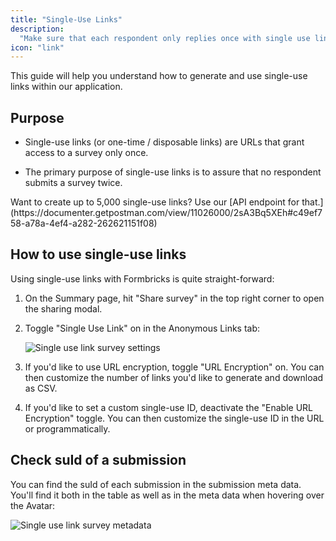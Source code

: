 ```yaml
---
title: "Single-Use Links"
description:
  "Make sure that each respondent only replies once with single use links."
icon: "link"
---
```


This guide will help you understand how to generate and use single-use links within our application.

## Purpose

- Single-use links (or one-time / disposable links) are URLs that grant access to a survey only once.

- The primary purpose of single-use links is to assure that no respondent submits a survey twice.

<Note>
  Want to create up to 5,000 single-use links? Use our [API endpoint for
  that.](https://documenter.getpostman.com/view/11026000/2sA3Bq5XEh#c49ef758-a78a-4ef4-a282-262621151f08)
</Note>

## How to use single-use links

Using single-use links with Formbricks is quite straight-forward:

1. On the Summary page, hit "Share survey" in the top right corner to open the sharing modal.

2. Toggle "Single Use Link" on in the Anonymous Links tab:

   ![Single use link survey settings](/images/xm-and-surveys/surveys/link-surveys/single-use-links/single-use-links.webp)

3. If you'd like to use URL encryption, toggle "URL Encryption" on. You can then customize the number of links you'd like to generate and download as CSV.

4. If you'd like to set a custom single-use ID, deactivate the "Enable URL Encryption" toggle. You can then customize the single-use ID in the URL or programmatically.

## Check suId of a submission

You can find the suId of each submission in the submission meta data. You'll find it both in the table as well as in the meta data when hovering over the Avatar:

   ![Single use link survey metadata](/images/xm-and-surveys/surveys/link-surveys/single-use-links/suid-metadata.webp)